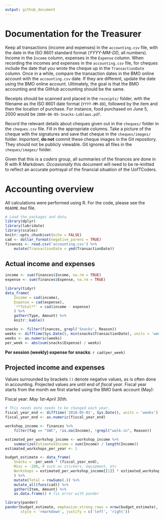 ```yaml
---
output: github_document
---
```


# Documentation for the Treasurer

Keep all transactions (income and expenses) in the `accounting.csv` file, with
the date in the ISO 8601 standard format (*YYYY-MM-DD*, all numbers). Income
in the `Income` column, expenses in the `Expense` column. When recording the
incomes and expenses in the `accounting.csv` file, for cheques include the date 
that you wrote the cheque up in the `TransactionDate` column. Once in a while,
compare the transaction dates in the BMO online account with the `accounting.csv`
date. If they are different, update the date using the BMO online account. 
Ultimately, the goal is that the BMO accounting and the GitHub accounting should
be the same.

Receipts should be scanned and placed in the `receipts/` folder, with the
filename as the ISO 8601 date format (`YYYY-MM-DD`), followed by the item and
then the location of purchase. For instance, food purchased on June 5, 2000
would be `2000-06-05-Snacks-Loblaws.pdf`.

Record the relevant details about cheques given out in the `cheques/` folder in 
the `cheques.csv` file. Fill in the appropriate columns. Take a picture of the
cheque with the signatures and save that cheque in the `cheques/images/` folder.
*Important*, **do not** commit these cheque images in the Git repository. They 
should not be publicly viewable. Git ignores all files in the `cheques/images/`
folder.

Given that this is a *coders* group, all summaries of the finances are done in R
with R Markdown. *Occasionally* this document will need to be re-knitted to reflect
an accurate portrayal of the financial situation of the UofTCoders.

# Accounting overview

All calculations were performed using R. For the code, please see the `README.Rmd`
file.

```r
# Load the packages and data.
library(dplyr)
library(lubridate)
library(scales)
knitr::opts_chunk$set(echo = FALSE)
cad <- dollar_format(negative_parens = TRUE)
finances <- read.csv('accounting.csv') %>% 
    mutate(TransactionDate = ymd(TransactionDate))
```

## Actual income and expenses

```r
income <- sum(finances$Income, na.rm = TRUE)
expense <- sum(finances$Expense, na.rm = TRUE)

library(tidyr)
data_frame(
    Income = cad(income),
    Expense = cad(expense),
    `**Total**` = cad(income - expense)
    ) %>%
    gather(Type, Amount) %>%
    knitr::kable()
```

```r
snacks <- filter(finances, grepl('Snacks', Reason)) 
weeks <- difftime(Sys.Date(), min(snacks$TransactionDate), units = 'weeks')
weeks <- as.numeric(weeks)
per_week <- abs(sum(snacks$Expense) / weeks)
```

**Per session (weekly) expense for snacks**: `r cad(per_week)`

## Projected income and expenses

Values surrounded by brackets `()` denote negative values, as is often done
in accounting. Projected values are until end of *fiscal year*. Fiscal year
starts from the month we first started using the BMO bank account (May): 

Fiscal year: *May 1st-April 30th.*

```r
# This needs date needs to be changed each year.
fiscal_year_end <- difftime('2018-05-01', Sys.Date(), units = 'weeks')
fiscal_year_end <- as.numeric(fiscal_year_end)

workshop_income <- finances %>% 
    filter(Tag == "SWC", !is.na(Income), !grepl("walk-in", Reason))

estimated_per_workshop_income <- workshop_income %>% 
    summarize(EstimatedIncome = sum(Income) / length(Income))
estimated_workshops_per_year <- 1

budget_estimate <- data_frame(
    Snacks = -per_week * (fiscal_year_end),
    Misc = -200, # such as stickers, equipment, etc
    Workshops = estimated_per_workshop_income[[1]] * estimated_workshops_per_year
    ) %>%
    mutate(Total = rowSums(.)) %>%
    mutate_all(funs(cad)) %>%
    gather(Item, Amount) %>% 
    as.data.frame() # fix error with pander

library(pander)
pander(budget_estimate, emphasize.strong.rows = nrow(budget_estimate), 
       style = 'rmarkdown', justify = c('left', 'right'))
```
